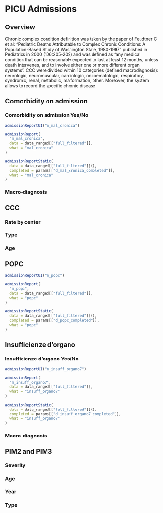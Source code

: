 # PICU Admissions {#ccc .tabset .tabset-fade .tabset-pills}

## Overview {-}

Chronic complex condition definition was taken by the paper of Feudtner C et al: “Pediatric Deaths Attributable to
Complex Chronic Conditions: A Population-Based Study of Washington State, 1980-1997” published in Pediatrics in
2000 (106:205-209) and was defined as “any medical condition that can be reasonably expected to last at least 12
months, unless death intervenes, and to involve either one or more different organ systems”.
CCC were divided within 10 categories (defined macrodiagnosis): neurologic, neuromuscular, cardiologic,
oncoematologic, respiratory, syndromic, renal, metabolic, malformation, other.
Moreover, the system allows to record the specific chronic disease



## Comorbidity on admission {.tabset .tabset-dropdown}

### Comorbidity on admission Yes/No
```{r, eval=!params$export}
admissionReportUI("m_mal_cronica")
```

```{r, context = "server", eval=!params$export}
admissionReport(
  "m_mal_cronica",
  data = data_ranged[["full_filtered"]],
  what = "mal_cronica"
)
```

```{r, context = "server", eval=params$export, fig.height=11}
admissionReportStatic(
  data = data_ranged[["full_filtered"]](),
  completed = params[["d_mal_cronica_completed"]],
  what = "mal_cronica"
)
```

### Macro-diagnosis

## CCC {.tabset .tabset-dropdown}

### Rate by center

### Type

### Age

## POPC {.tabset .tabset-dropdown}
```{r, eval=!params$export}
admissionReportUI("m_popc")
```

```{r, context = "server", eval=!params$export}
admissionReport(
  "m_popc",
  data = data_ranged[["full_filtered"]],
  what = "popc"
)
```

```{r, context = "server", eval=params$export, fig.height=11}
admissionReportStatic(
  data = data_ranged[["full_filtered"]](),
  completed = params[["d_popc_completed"]],
  what = "popc"
)
```
## Insufficienze d'organo  {.tabset .tabset-dropdown}

### Insufficienze d'organo Yes/No
```{r, eval=!params$export}
admissionReportUI("m_insuff_organo7")
```

```{r, context = "server", eval=!params$export}
admissionReport(
  "m_insuff_organo7",
  data = data_ranged[["full_filtered"]],
  what = "insuff_organo7"
)
```

```{r, context = "server", eval=params$export, fig.height=11}
admissionReportStatic(
  data = data_ranged[["full_filtered"]](),
  completed = params[["d_insuff_organo7_completed"]],
  what = "insuff_organo7"
)
```
### Macro-diagnosis

## PIM2 and PIM3 {.tabset .tabset-dropdown}

### Severity

### Age

### Year

### Type
